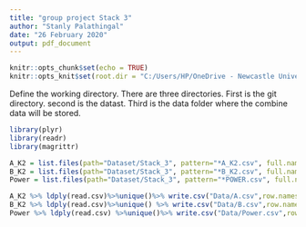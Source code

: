 ---
title: "group project Stack 3"
author: "Stanly Palathingal"
date: "26 February 2020"
output: pdf_document
---

```{r setup, include=TRUE}
knitr::opts_chunk$set(echo = TRUE)
knitr::opts_knit$set(root.dir = "C:/Users/HP/OneDrive - Newcastle University/Group project")
```
Define the working directory. There are three directories. 
    First is the git directory. 
    second is the datast. 
    Third is the data folder where the combine data will be stored.

```{r}
library(plyr)
library(readr)
library(magrittr)
```


```{r run only the first time}

A_K2 = list.files(path="Dataset/Stack_3", pattern="*A_K2.csv", full.names=TRUE)
B_K2 = list.files(path="Dataset/Stack_3", pattern="*B_K2.csv", full.names=TRUE)
Power = list.files(path="Dataset/Stack_3", pattern="*POWER.csv", full.names=TRUE)

A_K2 %>% ldply(read.csv)%>%unique()%>% write.csv("Data/A.csv",row.names = FALSE)
B_K2 %>% ldply(read.csv)%>%unique() %>% write.csv("Data/B.csv",row.names = FALSE)
Power %>% ldply(read.csv) %>%unique()%>% write.csv("Data/Power.csv",row.names = FALSE)
```





